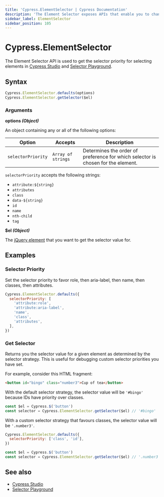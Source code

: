 ```yaml
---
title: 'Cypress.ElementSelector | Cypress Documentation'
description: 'The Element Selector exposes APIs that enable you to change the default selector strategy and override the selectors that are returned per element.'
sidebar_label: ElementSelector
sidebar_position: 105
---
```


<ProductHeading product="app" />

# Cypress.ElementSelector

The Element Selector API is used to get the selector priority for selecting elements in [Cypress Studio](/app/guides/cypress-studio) and [Selector Playground](/app/core-concepts/open-mode#Selector-Playground).

## Syntax

```javascript
Cypress.ElementSelector.defaults(options)
Cypress.ElementSelector.getSelector($el)
```

### Arguments

<Icon name="angle-right" /> **options _(Object)_**

An object containing any or all of the following options:

| Option             | Accepts            | Description                                                                      |
| ------------------ | ------------------ | -------------------------------------------------------------------------------- |
| `selectorPriority` | `Array of strings` | Determines the order of preference for which selector is chosen for the element. |

`selectorPriority` accepts the following strings:

- `attribute:${string}`
- `attributes`
- `class`
- `data-${string}`
- `id`
- `name`
- `nth-child`
- `tag`

<DefaultSelectorPriority />

<Icon name="angle-right" /> **$el _(Object)_**

The [jQuery element](http://api.jquery.com/Types/#jQuery) that you want to get
the selector value for.

## Examples

### Selector Priority

Set the selector priority to favor role, then aria-label, then name, then classes, then attributes.

```javascript
Cypress.ElementSelector.defaults({
  selectorPriority: [
    'attribute:role',
    'attribute:aria-label',
    'name',
    'class',
    'attributes',
  ],
})
```

### Get Selector

Returns you the selector value for a given element as determined by the selector
strategy. This is useful for debugging custom selector priorities you have set.

For example, consider this HTML fragment:

```html
<button id="bingo" class="number3">Cup of tea</button>
```

With the default selector strategy, the selector value will be `'#bingo'`
because IDs have priority over classes.

```js
const $el = Cypress.$('button')
const selector = Cypress.ElementSelector.getSelector($el) // '#bingo'
```

With a custom selector strategy that favours classes, the selector value will be
`'.number3'`.

```js
Cypress.ElementSelector.defaults({
  selectorPriority: ['class', 'id'],
})

const $el = Cypress.$('button')
const selector = Cypress.ElementSelector.getSelector($el) // '.number3'
```

## See also

- [Cypress Studio](/app/guides/cypress-studio)
- [Selector Playground](/app/core-concepts/open-mode#Selector-Playground)
